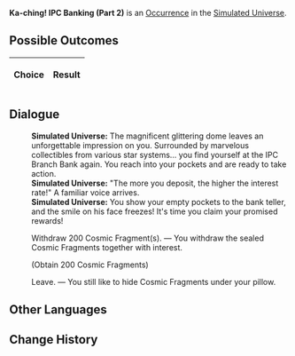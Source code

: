 {{Simulated Universe Event Infobox
|title         = Ka-ching! IPC Banking (Part 2)
|image         = Random Event Bond.png
|type          =
|domains_su    = Occurrence
|domains_ext   = Occurrence
|domains_swarm = 
|domains_gng   = 
|requirements  =
|prev          = {{tx}}
|next          = {{tx}}
|indexRewards  =
|characters    = 
}}
'''Ka-ching! IPC Banking (Part 2)''' is an [[Simulated Universe/Occurrence|Occurrence]] in the [[Simulated Universe]].

==Possible Outcomes==
{| class="article-table"
!Choice
!Result

|}

<!--
==Gameplay Notes==

-->
==Dialogue==
{{Dialogue Start}}
:'''Simulated Universe:''' The magnificent glittering dome leaves an unforgettable impression on you. Surrounded by marvelous collectibles from various star systems... you find yourself at the IPC Branch Bank again. You reach into your pockets and are ready to take action.
:'''Simulated Universe:''' "The more you deposit, the higher the interest rate!" A familiar voice arrives.
:'''Simulated Universe:''' You show your empty pockets to the bank teller, and the smile on his face freezes! It's time you claim your promised rewards!
:{{DIcon|Star}} Withdraw 200 Cosmic Fragment(s). &mdash; You withdraw the sealed Cosmic Fragments together with interest.
:;(Obtain 200 Cosmic Fragments)
:{{DIcon|Star}} Leave. &mdash; You still like to hide Cosmic Fragments under your pillow.
{{Dialogue End}}

==Other Languages==
{{Other Languages
|en   = Ka-ching! IPC Banking (Part 2)
|zhs  = 咔嚓&mdash;&mdash;星际和平银行！（其二）
|zht  = 喀嚓&mdash;&mdash;星際和平銀行！（其二）
|ja   = カチャッ――スターピース{{Rubi|銀行|ぎんこう}}！（2）
|ko   = 찰칵&mdash;&mdash;스타피스 컴퍼니! (2)
|es   = El banco de la Corporación II
|fr   = Cent patates ! CPI Banque (partie 2)
|ru   = Щёлк! Банк Межзвёздного мира II
|th   = ชิ้ง! ธนาคารสันติภาพแห่งดวงดาว! (2)
|vi   = Tách! Ngân Hàng Hành Tinh Hòa Bình 2
|de   = Klingeling! IFK-Bank (Teil 2)
|id   = *Cekring*! Bank IPC (2)
|pt   = Dindin! Serviços Bancários da CPI (Parte 2)
}}

==Change History==
{{Change History|1.3}}
